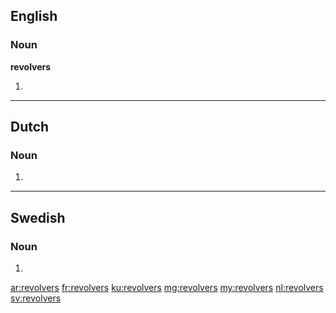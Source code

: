 ==English==

===Noun===
'''revolvers'''

# {{plural of|revolver}}

----

==Dutch==

===Noun===
{{head|nl}}

# {{nl-noun-form|pl=1|revolver}}

----

==Swedish==

===Noun===
{{head|sv|noun form}}

# {{sv-noun-form-indef-gen|revolver}}

[[ar:revolvers]]
[[fr:revolvers]]
[[ku:revolvers]]
[[mg:revolvers]]
[[my:revolvers]]
[[nl:revolvers]]
[[sv:revolvers]]